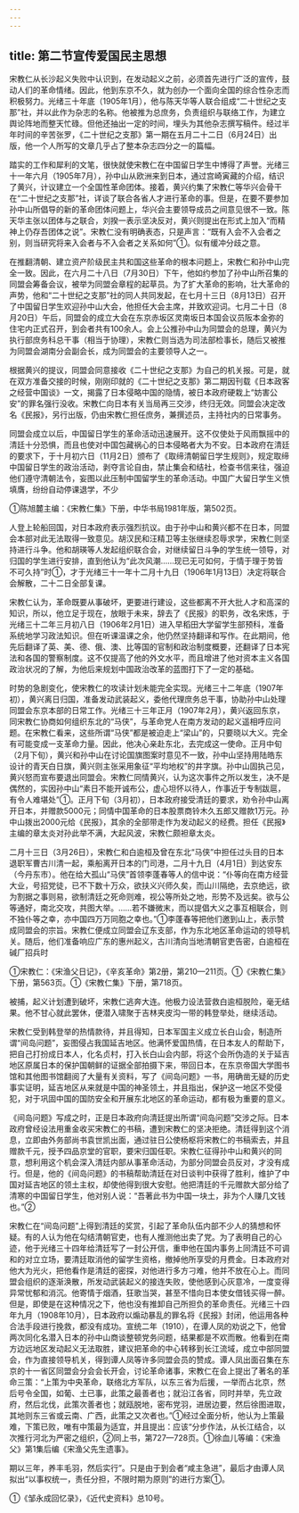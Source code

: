 ```yaml
---
---
---
```

title: 第二节宣传爱国民主思想
---



宋教仁从长沙起义失败中认识到，在发动起义之前，必须首先进行广泛的宣传，鼓动人们的革命情绪。因此，他到东京不久，就为创办一个面向全国的综合性杂志而积极努力。光绪三十年底（1905年1月），他与陈天华等人联合组成“二十世纪之支那”社，并以此作为杂志的名称。他被推为总庶务，负责组织与联络工作，为建立舆论阵地而整天忙碌。但他还抽出一定的时间，埋头为其他杂志撰写稿件。经过半年时间的辛苦张罗，《二十世纪之支那》第一期在五月二十二日（6月24日）出版，他一个人所写的文章几乎占了整本杂志四分之一的篇幅。

踏实的工作和犀利的文笔，很快就使宋教仁在中国留日学生中博得了声誉。光绪三十一年六月（1905年7月），孙中山从欧洲来到日本，通过宫崎寅藏的介绍，结识了黄兴，计议建立一个全国性革命团体。接着，黄兴约集了宋教仁等华兴会骨干在“二十世纪之支那”社，详谈了联合各省人才进行革命的事。但是，在要不要参加孙中山所倡导的新的革命团体问题上，华兴会主要领导成员之间意见很不一致。陈天华主张以团体与之联合，刘揆一表示坚决反对，黄兴则提出在形式上加入“而精神上仍存吾团体之说”。宋教仁没有明确表态，只是声言：“既有入会不入会者之别，则当研究将来入会者与不入会者之关系如何”①。似有缓冲分歧之意。

在推翻清朝、建立资产阶级民主共和国这些革命的根本问题上，宋教仁和孙中山完全一致。因此，在六月二十八日（7月30日）下午，他如约参加了孙中山所召集的同盟会筹备会议，被举为同盟会章程的起草员。为了扩大革命的影响，壮大革命的声势，他和“二十世纪之支那”社的同人共同发起，在七月十三日（8月13日）召开了中国留日学生欢迎孙中山大会，他担任大会主席，并致欢迎词。七月二十日（8月20日）午后，同盟会的成立大会在东京赤坂区灵南坂日本国会议员阪本金弥的住宅内正式召开，到会者共有100余人。会上公推孙中山为同盟会的总理，黄兴为执行部庶务科总干事（相当于协理），宋教仁则当选为司法部检事长，随后又被推为同盟会湖南分会副会长，成为同盟会的主要领导人之一。

根据黄兴的提议，同盟会同意接收《二十世纪之支那》为自己的机关报。可是，就在双方准备交接的时候，刚刚印就的《二十世纪之支那》第二期因刊载《日本政客之经营中国谈》一文，揭露了日本侵略中国的隐情，被日本政府硬栽上“妨害公安”的罪名强行没收。宋教仁向日本有关当局再三交涉，终归无效。同盟会决定改名《民报》，另行出版，仍由宋教仁担任庶务，兼撰述员，主持社内的日常事务。

同盟会成立以后，中国留日学生的革命活动迅速展开。这不仅使处于风雨飘摇中的清廷十分恐惧，而且也使对中国包藏祸心的日本侵略者大为不安。日本政府在清廷的要求下，于十月初六日（11月2日）颁布了《取缔清朝留日学生规则》，规定取缔中国留日学生的政治活动，剥夺言论自由，禁止集会和结社，检查书信来往，强迫他们遵守清朝法令，妄图以此压制中国留学生的革命活动。中国广大留日学生义愤填膺，纷纷自动停课退学，不少

①陈旭麓主编：《宋教仁集》下册，中华书局1981年版，第502页。

人登上轮船回国，对日本政府表示强烈抗议。由于孙中山和黄兴都不在日本，同盟会本部对此无法取得一致意见。胡汉民和汪精卫等主张继续忍辱求学，宋教仁则坚持进行斗争。他和胡瑛等人发起组织联合会，对继续留日斗争的学生统一领导，对归国的学生进行安排，直到他认为“此次风潮……现已无可如何，于情于理于势皆不可久持”时①，才于光绪三十一年十二月十九日（1906年1月13日）决定将联合会解散，二十二日全部复课。

宋教仁认为，革命既要从事破坏，更要进行建设，这些都离不开大批人才和高深的知识，所以，他立足于现在，放眼于未来，辞去了《民报》的职务，改名宋炼，于光绪三十二年三月初八日（1906年2月1日）进入早稻田大学留学生部预科，准备系统地学习政法知识。但在听课温课之余，他仍然坚持翻译和写作。在此期间，他先后翻译了英、美、德、俄、澳、比等国的官制和政治制度概要，还翻译了日本宪法和各国的警察制度。这不仅提高了他的外文水平，而且增进了他对资本主义各国政治状况的了解，为他后来规划中国政治改革的蓝图打下了一定的基础。

时势的急剧变化，使宋教仁的攻读计划未能完全实现。光绪三十二年底（1907年初），黄兴离日归国，准备发动武装起义，委他代理庶务总干事，协助孙中山处理同盟会东京本部的日常工作。光绪三十三年正月（1907年2月），黄兴返回东京，同宋教仁协商如何组织东北的“马侠”，与革命党人在南方发动的起义遥相呼应问题。在宋教仁看来，这些所谓“马侠”都是被迫走上“梁山”的，只要晓以大义。完全有可能变成一支革命力量。因此，他决心亲赴东北，去完成这一使命。正月中旬（2月下旬），黄兴和孙中山在讨论国旗图案时意见不一致，孙中山坚持用陆皓东设计的青天白日旗，黄兴则主张采用象征“平均地权”的井字旗。孙中山固执己见，黄兴怒而宣布要退出同盟会。宋教仁同情黄兴，认为这次事件之所以发生，决不是偶然的，实因孙中山“素日不能开诚布公，虚心坦怀以待人，作事近于专制跋扈，有令人难堪处”①。正月下旬（3月初），日本政府接受清廷的要求，劝令孙中山离开日本，并赠款5000元；同情中国革命的日本股票商铃木久五郎又赠款1万元。孙中山拨出2000元给《民报》，其余的全部带走作为发动起义的经费。担任《民报》主编的章太炎对孙此举不满，大起风波，宋教仁颇袒章太炎。

二月十三日（3月26日），宋教仁和白逾桓及曾在东北“马侠”中担任过头目的日本退职军曹古川清一起，乘船离开日本的门司港，二月十九日（4月1日）到达安东（今丹东市）。他在给大孤山“马侠”首领李蓬春等人的信中说：“仆等向在南方经营大业，号招党徒，已不下数十万众，欲扶义兴师久矣，而山川隔绝，去京绝远，欲为割据之事则易，欲制清廷之死命则难，视公等所处之地，形势不及远矣。欲与公等通好，南北交攻，共图大举。……若不嫌微末，而以提倡大义之事互相联合，则不独仆等之幸，亦中国四万万同胞之幸也。”①李蓬春等把他们邀到山上，表示赞成同盟会的宗旨。宋教仁便成立同盟会辽东支部，作为东北地区革命运动的领导机关。随后，他们准备响应广东的惠州起义，古川清向当地清朝官吏告密，白逾桓在碱厂招兵时

①宋教仁：《宋渔父日记》，《辛亥革命》第2册，第210—211页。①《宋教仁集》下册，第563页。①《宋教仁集》下册，第718页。

被捕，起义计划遭到破坏，宋教仁逃奔大连。他极力设法营救白逾桓脱险，毫无结果。他不甘心就此罢休，便潜入啸聚于吉林夹皮沟一带的韩登举处，继续活动。

宋教仁受到韩登举的热情款待，并且得知，日本军国主义成立长白山会，制造所谓“间岛问题”，妄图侵占我国延吉地区。他满怀爱国热情，在日本友人的帮助下，把自己打扮成日本人，化名贞村，打入长白山会内部，将这个会所伪造的关于延吉地区原属日本的保护国朝鲜的证据全部拍摄下来，带回日本，在东京帝国大学图书馆和其他图书馆翻阅了大量有关资料，写了《间岛问题》一书，用确凿无疑的历史事实证明，延吉地区从来就是中国的神圣领土，并且指出，保护这一地区不受侵犯，对于巩固中国的国防安全和开展东北地区的革命运动，都有极为重要的意义。

《间岛问题》写成之时，正是日本政府向清廷提出所谓“间岛问题”交涉之际。日本政府曾经设法用重金收买宋教仁的书稿，遭到宋教仁的坚决拒绝。清廷得到这个消息，立即由外务部尚书袁世凯出面，通过驻日公使杨枢将宋教仁的书稿索去，并且赠款千元，授予四品京堂的官职，要宋归国任职。宋教仁征得孙中山和黄兴的同意，想利用这个机会深入清廷内部从事革命活动，为部分同盟会员反对，才没有成行。但是，他的《间岛问题》的书稿帮助清廷在对日谈判中获得了胜利，维护了中国对延吉地区的领土主权，却使他得到很大安慰。他把清廷的千元赠款大部分给了清寒的中国留日学生，他对别人说：“吾著此书为中国一块土，非为个人赚几文钱也。”②

宋教仁在“间岛问题”上得到清廷的奖赏，引起了革命队伍内部不少人的猜想和怀疑。有的人认为他在勾结清朝官吏，也有人推测他出卖了党。为了表明自己的心迹，他于光绪三十四年给清廷写了一封公开信，重申他在国内事务上同清廷不可调和的对立立场，要清廷取消他的留学生资格，撤掉他所享受的月费金。日本政府对他大为光火，把他看作是清廷的密探，对他进行多方刁难，他并不放在心上。而同盟会组织的逐渐涣散，所发动武装起义的接连失败，使他感到心灰意冷，一度变得异常忧郁和消沉。他寄情于烟酒，狂歌当哭，甚至不惜向日本使女借钱买得一醉。但是，即使是在这种情况之下，他也没有推卸自己所担负的革命责任。光绪三十四年九月（1908年10月），日本政府以煽动暴乱的罪名将《民报》封闭，他运用各种合法手段进行挽救，都没有成功。宣统二年（1910），在谭人凤的劝说之下，他曾两次同化名潜入日本的孙中山商谈整顿党务问题，结果都是不欢而散。他看到在南方边远地区发动起义无法取胜，建议把革命的中心转移到长江流域，成立中部同盟会，作为直接领导机关，得到谭人凤等许多同盟会员的赞成。谭人凤出面召集在东京的十一省区同盟会分会会长开会，讨论革命诸事，宋教仁在会上提出了著名的革命三策：“上策为中央革命，联络北方军队，以东三省为后援，一举而占北京，然后号令全国，如葡、土已事，此策之最善者也；就沿江各省，同时并举，先立政府，然后北伐，此策次善者也；就瓯脱地，密布党羽，进居边要，然后徐图进取，其地则东三省或云南、广西，此策之又次者也。”①经过全面分析，他认为上策最难，下策已败，唯有中策最为适宜，并且提出：应该“分步作法，从长江结合，以次推行河北为严密之组织，②同上书，第727—728页。①徐血儿等编：《宋渔父》第1集后编《宋渔父先生遗事》。

期以三年，养丰毛羽，然后实行”。只是由于到会者“咸主急进”，最后才由谭人凤拟出“以事权统一，责任分担，不限时期为原则”的进行方案①。

①《邹永成回忆录》，《近代史资料》总10号。